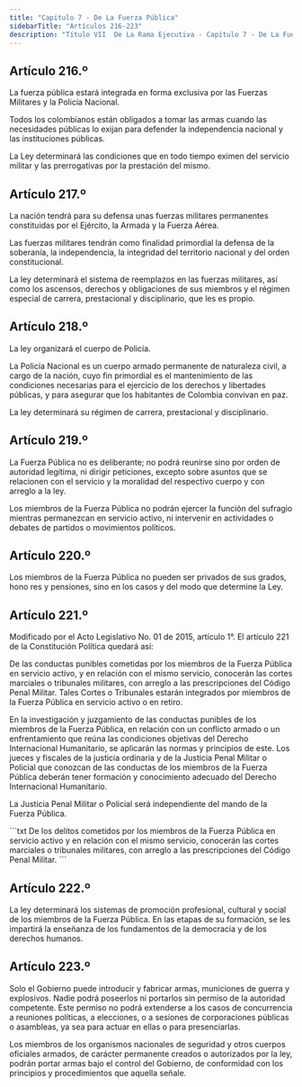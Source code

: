 ```yaml
---
title: "Capitulo 7 - De La Fuerza Pública"
sidebarTitle: "Artículos 216-223"
description: "Título VII  De La Rama Ejecutiva - Capítulo 7 - De La Fuerza Pública"
---
```


## Artículo 216.º

La fuerza pública estará integrada en forma exclusiva por las Fuerzas Militares y la Policía Nacional.

Todos los colombianos están obligados a tomar las armas cuando las necesidades públicas lo exijan para defender la independencia nacional y las instituciones públicas.

La Ley determinará las condiciones que en todo tiempo eximen del servicio militar y las prerrogativas por la prestación del mismo.

## Artículo 217.º

La nación tendrá para su defensa unas fuerzas militares permanentes constituidas por el Ejército, la Armada y la Fuerza Aérea.

Las fuerzas militares tendrán como finalidad primordial la defensa de la soberanía, la independencia, la integridad del territorio nacional y del orden constitucional.

La ley determinará el sistema de reemplazos en las fuerzas militares, así como los ascensos, derechos y obligaciones de sus miembros y el régimen especial de carrera, prestacional y disciplinario, que les es propio.

## Artículo 218.º

La ley organizará el cuerpo de Policía.

La Policía Nacional es un cuerpo armado permanente de naturaleza civil, a cargo de la nación, cuyo fin primordial es el mantenimiento de las condiciones necesarias para el ejercicio de los derechos y libertades públicas, y para asegurar que los habitantes de Colombia convivan en paz.

La ley determinará su régimen de carrera, prestacional y disciplinario.

## Artículo 219.º

La Fuerza Pública no es deliberante; no podrá reunirse sino por orden de autoridad legítima, ni dirigir peticiones, excepto sobre asuntos que se relacionen con el servicio y la moralidad del respectivo cuerpo y con arreglo a la ley.

Los miembros de la Fuerza Pública no podrán ejercer la función del sufragio mientras permanezcan en servicio activo, ni intervenir en actividades o debates de partidos o movimientos políticos.

## Artículo 220.º

Los miembros de la Fuerza Pública no pueden ser privados de sus grados, hono res y pensiones, sino en los casos y del modo que determine la Ley.

## Artículo 221.º

<Warning>Modificado por el Acto Legislativo No. 01 de 2015, artículo 1°. El artículo 221 de la Constitución Política quedará así: </Warning>

De las conductas punibles cometidas por los miembros de la Fuerza Pública en servicio activo, y en relación con el mismo servicio, conocerán las cortes marciales o tribunales militares, con arreglo a las prescripciones del Código Penal Militar. Tales Cortes o Tribunales estarán integrados por miembros de la Fuerza Pública en servicio activo o en retiro.

En la investigación y juzgamiento de las conductas punibles de los miembros de la Fuerza Pública, en relación con un conflicto armado o un enfrentamiento que reúna las condiciones objetivas del Derecho Internacional Humanitario, se aplicarán las normas y principios de este. Los jueces y fiscales de la justicia ordinaria y de la Justicia Penal Militar o Policial que conozcan de las conductas de los miembros de la Fuerza Pública deberán tener formación y conocimiento adecuado del Derecho Internacional Humanitario. 

La Justicia Penal Militar o Policial será independiente del mando de la Fuerza Pública.
 
 <Accordion title="Artículo original antes de la modificación:">
```txt
De los delitos cometidos por los miembros de la Fuerza Pública en servicio
activo y en relación con el mismo servicio, conocerán las cortes marciales o
tribunales militares, con arreglo a las prescripciones del Código Penal Militar.
```
</Accordion>

## Artículo 222.º

La ley determinará los sistemas de promoción profesional, cultural y social de los miembros de la Fuerza Pública. En las etapas de su formación, se les impartirá la enseñanza de los fundamentos de la democracia y de los derechos humanos.

## Artículo 223.º

Solo el Gobierno puede introducir y fabricar armas, municiones de guerra y explosivos. Nadie podrá poseerlos ni portarlos sin permiso de la autoridad competente. Este permiso no podrá extenderse a los casos de concurrencia a reuniones políticas, a elecciones, o a sesiones de corporaciones públicas o asambleas, ya sea para actuar en ellas o para presenciarlas. 

Los miembros de los organismos nacionales de seguridad y otros cuerpos oficiales armados, de carácter permanente creados o autorizados por la ley, podrán portar armas bajo el control del Gobierno, de conformidad con los principios y procedimientos que aquella señale.

